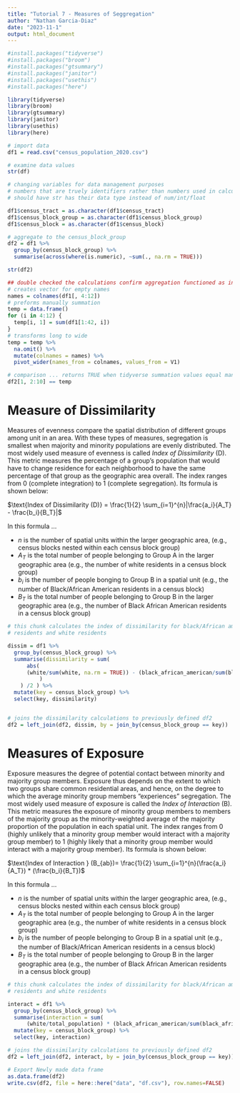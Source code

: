 ```yaml
---
title: "Tutorial 7 - Measures of Seggregation"
author: "Nathan Garcia-Diaz"
date: "2023-11-1"
output: html_document
---
```


```r
#install.packages("tidyverse")
#install.packages("broom")
#install.packages("gtsummary")
#install.packages("janitor")
#install.packages("usethis")
#install.packages("here")

library(tidyverse)
library(broom)
library(gtsummary)
library(janitor)
library(usethis)
library(here)
```

```r
# import data
df1 = read.csv("census_population_2020.csv")

# examine data values
str(df)

# changing variables for data management purposes
# numbers that are truely identifiers rather than numbers used in calculations
# should have str has their data type instead of num/int/float

df1$census_tract = as.character(df1$census_tract)
df1$census_block_group = as.character(df1$census_block_group)
df1$census_block = as.character(df1$census_block)

# aggregate to the census_block_group
df2 = df1 %>% 
  group_by(census_block_group) %>% 
  summarise(across(where(is.numeric), ~sum(., na.rm = TRUE)))

str(df2)

## double checked the calculations confirm aggregation functioned as intended
# creates vector for empty names 
names = colnames(df1[, 4:12])
# preforms manually summation 
temp = data.frame()
for (i in 4:12) {
  temp[i, 1] = sum(df1[1:42, i])
}
# transforms long to wide
temp = temp %>% 
  na.omit() %>% 
  mutate(colnames = names) %>% 
  pivot_wider(names_from = colnames, values_from = V1)

# comparison ... returns TRUE when tidyverse summation values equal manual summation values
df2[1, 2:10] == temp
```

# Measure of Dissimilarity 

Measures of evenness compare the spatial distribution of different groups among unit in an area. With these types of measures, segregation is smallest when majority and minority populations are evenly distributed. The most widely used measure of evenness is called *Index of Dissimilarity* (D). This metric measures the percentage of a group's population that would have to change residence for each neighborhood to have the same percentage of that group as the geographic area overall. The index ranges from 0 (complete integration) to 1 (complete segregation). Its formula is shown below:

$\text{Index of Dissimilarity (D)} = \frac{1}{2} \sum_{i=1}^{n}|\frac{a_i}{A_T} - \frac{b_i}{B_T}|$

In this formula ... 

* $n$ is the number of spatial units within the larger geographic area, (e.g., census blocks nested within each census block group)
* $A_T$ is the total number of people belonging to Group A in the larger geographic area (e.g., the number of white residents in a census block group)
* $b_i$ is the number of people bonging to Group B in a spatial unit (e.g., the number of Black/African American residents in a census block)
* $B_T$ is the total number of people belonging to Group B in the larger geographic area (e.g., the number of Black African American residents in a census block group)

```r
# this chunk calculates the index of dissimilarity for black/African american 
# residents and white residents 

dissim = df1 %>% 
  group_by(census_block_group) %>% 
  summarise(dissimilarity = sum( 
      abs(
      (white/sum(white, na.rm = TRUE)) - (black_african_american/sum(black_african_american, na.rm = TRUE)) 
          ) 
    ) /2 ) %>% 
  mutate(key = census_block_group) %>%
  select(key, dissimilarity)


# joins the dissimilarity calculations to previously defined df2 
df2 = left_join(df2, dissim, by = join_by(census_block_group == key))
```


# Measures of Exposure 

Exposure measures the degree of potential contact between minority and majority group members. Exposure thus depends on the extent to which two groups share common residential areas, and hence, on the degree to which the average minority group members "experiences" segregation. The most widely used measure of exposure is called the *Index of Interaction* (B). This metric measures the exposure of minority group members to members of the majority group as the minority-weighted average of the majority proportion of the population in each spatial unit. The index ranges from 0 (highly unlikely that a minority group member would interact with a majority group member) to 1 (highly likely that a minority group member would interact with a majority group member). Its formula is shown below:

$\text{Index of Interaction } (B_{ab})= \frac{1}{2} \sum_{i=1}^{n}(\frac{a_i}{A_T}) * (\frac{b_i}{B_T})$

In this formula ... 

* $n$ is the number of spatial units within the larger geographic area, (e.g., census blocks nested within each census block group)
* $A_T$ is the total number of people belonging to Group A in the larger geographic area (e.g., the number of white residents in a census block group)
* $b_i$ is the number of people belonging to Group B in a spatial unit (e.g., the number of Black/African American residents in a census block)
* $B_T$ is the total number of people belonging to Group B in the larger geographic area (e.g., the number of Black African American residents in a census block group)

```r
# this chunk calculates the index of dissimilarity for black/African american 
# residents and white residents 

interact = df1 %>% 
  group_by(census_block_group) %>% 
  summarise(interaction = sum( 
      (white/total_population) * (black_african_american/sum(black_african_american, na.rm = TRUE)), na.rm = TRUE) ) %>% 
  mutate(key = census_block_group) %>% 
  select(key, interaction)

# joins the dissimilarity calculations to previously defined df2 
df2 = left_join(df2, interact, by = join_by(census_block_group == key))
```

```r
# Export Newly made data frame 
as.data.frame(df2)
write.csv(df2, file = here::here("data", "df.csv"), row.names=FALSE)
```

